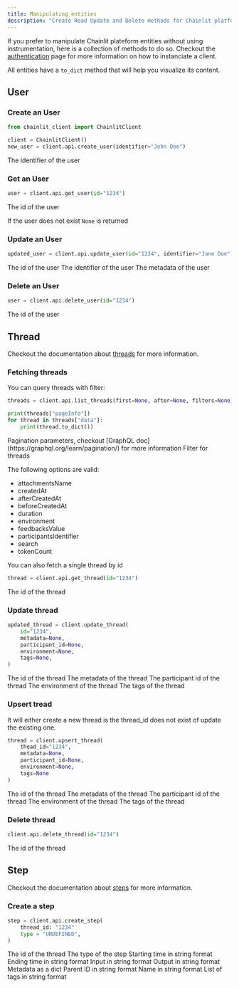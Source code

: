 ```yaml
---
title: Manipulating entities
description: "Create Read Update and Delete methods for Chainlit platform entities"
---
```


If you prefer to manipulate Chainlit plateform entities without using instrumentation, here is a collection of methods to do so.
Checkout the [authentication](/python-client/authentication) page for more information on how to instanciate a client.

All entities have a `to_dict` method that will help you visualize its content.

## User

### Create an User

```python
from chainlit_client import ChainlitClient

client = ChainlitClient()
new_user = client.api.create_user(identifier="John Doe")
```

<ParamField path="identifier" type="string">
  The identifier of the user
</ParamField>

### Get an User

```python
user = client.api.get_user(id="1234")
```

<ParamField path="id" type="string">
  The id of the user
</ParamField>

<Warning>If the user does not exist `None` is returned</Warning>

### Update an User

```python
updated_user = client.api.update_user(id="1234", identifier="Jane Doe")
```

<ParamField path="id" type="string">
  The id of the user
</ParamField>

<ParamField path="identifier" type="string">
  The identifier of the user
</ParamField>

<ParamField path="metadata" type="dict">
  The metadata of the user
</ParamField>

### Delete an User

```python
user = client.api.delete_user(id="1234")
```

<ParamField path="id" type="string">
  The id of the user
</ParamField>

## Thread

Checkout the documentation about [threads](/concepts/thread) for more information.

### Fetching threads

You can query threads with filter:

```python
threads = client.api.list_threads(first=None, after=None, filters=None)

print(threads["pageInfo"])
for thread in threads["data"]:
    print(thread.to_dict())
```

<ParamField path="first after" type="int">
  Pagination parameters, checkout [GraphQL
  doc](https://graphql.org/learn/pagination/) for more information
</ParamField>

<ParamField path="filter" type="dict">
  Filter for threads
</ParamField>

The following options are valid:

- attachmentsName
- createdAt
- afterCreatedAt
- beforeCreatedAt
- duration
- environment
- feedbacksValue
- participantsIdentifier
- search
- tokenCount

You can also fetch a single thread by id

```python
thread = client.api.get_thread(id="1234")
```

<ParamField path="id" type="string">
  The id of the thread
</ParamField>

### Update thread

```python
updated_thread = client.update_thread(
    id="1234",
    metadata=None,
    participant_id=None,
    environment=None,
    tags=None,
)
```

<ParamField path="id" type="string">
  The id of the thread
</ParamField>

<ParamField path="metadata" type="dict">
  The metadata of the thread
</ParamField>

<ParamField path="participant_id" type="string">
  The participant id of the thread
</ParamField>

<ParamField path="environment" type="string">
  The environment of the thread
</ParamField>

<ParamField path="tags" type="list">
  The tags of the thread
</ParamField>

### Upsert tread

It will either create a new thread is the thread_id does not exist of update the existing one.

```python
thread = client.upsert_thread(
    thead_id="1234",
    metadata=None,
    participant_id=None,
    environment=None,
    tags=None
)
```

<ParamField path="thread_id" type="string">
  The id of the thread
</ParamField>

<ParamField path="metadata" type="dict">
  The metadata of the thread
</ParamField>

<ParamField path="participant_id" type="string">
  The participant id of the thread
</ParamField>

<ParamField path="environment" type="string">
  The environment of the thread
</ParamField>

<ParamField path="tags" type="list">
  The tags of the thread
</ParamField>

### Delete thread

```python
client.api.delete_thread(id="1234")
```

<ParamField path="id" type="string">
  The id of the thread
</ParamField>

## Step

Checkout the documentation about [steps](/concepts/step) for more information.

### Create a step

```python
step = client.api.create_step(
    thread_id: "1234"
    type = "UNDEFINED",
)
```

<ParamField path="thread_id" type="string">
  The id of the thread
</ParamField>

<ParamField path="type" type="string">
  The type of the step
</ParamField>

<ParamField path="start_time" type="string">
  Starting time in string format
</ParamField>

<ParamField path="end_time" type="string">
  Ending time in string format
</ParamField>

<ParamField path="input" type="string">
  Input in string format
</ParamField>

<ParamField path="output" type="string">
  Output in string format
</ParamField>

<ParamField path="metadata" type="dict">
  Metadata as a dict
</ParamField>

<ParamField path="parent_id" type="string">
  Parent ID in string format
</ParamField>

<ParamField path="name" type="string">
  Name in string format
</ParamField>

<ParamField path="tags" type="List[string]">
  List of tags in string format
</ParamField>
